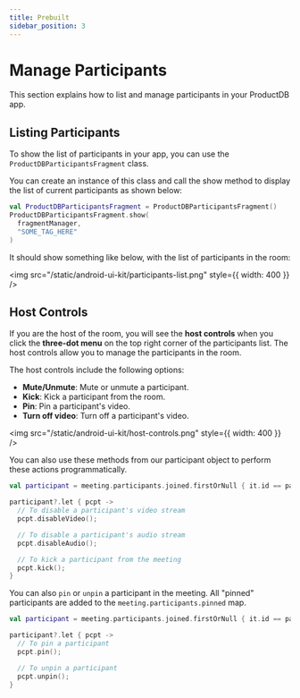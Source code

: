 ```yaml
---
title: Prebuilt
sidebar_position: 3
---
```


# Manage Participants

This section explains how to list and manage participants in your ProductDB app.

## Listing Participants

To show the list of participants in your app, you can use the `ProductDBParticipantsFragment` class.

You can create an instance of this class and call the show method to display the list of current participants as shown below:

```kotlin
val ProductDBParticipantsFragment = ProductDBParticipantsFragment()
ProductDBParticipantsFragment.show(
  fragmentManager,
  "SOME_TAG_HERE"
)
```

It should show something like below, with the list of participants in the room:

<img
  src="/static/android-ui-kit/participants-list.png"
  style={{ width: 400 }}
/>

## Host Controls

If you are the host of the room, you will see the **host controls** when you click the **three-dot menu** on the top right corner of the participants list. The host controls allow you to manage the participants in the room.

The host controls include the following options:

- **Mute/Unmute**: Mute or unmute a participant.
- **Kick**: Kick a participant from the room.
- **Pin**: Pin a participant's video.
- **Turn off video**: Turn off a participant's video.

<img src="/static/android-ui-kit/host-controls.png" style={{ width: 400 }} />
<br />

You can also use these methods from our participant object to
perform these actions programmatically.

```kotlin
val participant = meeting.participants.joined.firstOrNull { it.id == participantId }

participant?.let { pcpt ->
  // To disable a participant's video stream
  pcpt.disableVideo();

  // To disable a participant's audio stream
  pcpt.disableAudio();

  // To kick a participant from the meeting
  pcpt.kick();
}
```

You can also `pin` or `unpin` a participant in the meeting. All "pinned"
participants are added to the `meeting.participants.pinned` map.

```kotlin
val participant = meeting.participants.joined.firstOrNull { it.id == participantId }

participant?.let { pcpt ->
  // To pin a participant
  pcpt.pin();

  // To unpin a participant
  pcpt.unpin();
}
```
